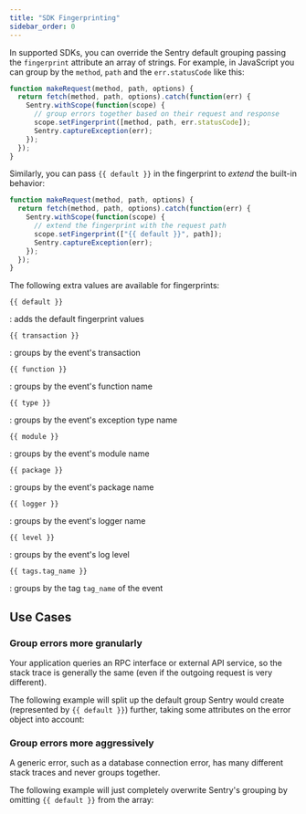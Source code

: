 ```yaml
---
title: "SDK Fingerprinting"
sidebar_order: 0
---
```


In supported SDKs, you can override the Sentry default grouping passing the `fingerprint` attribute an array of strings. For example, in JavaScript you can group by the `method`, `path` and the `err.statusCode` like this:

```javascript
function makeRequest(method, path, options) {
  return fetch(method, path, options).catch(function(err) {
    Sentry.withScope(function(scope) {
      // group errors together based on their request and response
      scope.setFingerprint([method, path, err.statusCode]);
      Sentry.captureException(err);
    });
  });
}
```

Similarly, you can pass `{{ default }}` in the fingerprint to _extend_ the built-in behavior:

```javascript
function makeRequest(method, path, options) {
  return fetch(method, path, options).catch(function(err) {
    Sentry.withScope(function(scope) {
      // extend the fingerprint with the request path
      scope.setFingerprint(["{{ default }}", path]);
      Sentry.captureException(err);
    });
  });
}
```

The following extra values are available for fingerprints:

`{{ default }}`

: adds the default fingerprint values

`{{ transaction }}`

: groups by the event's transaction

`{{ function }}`

: groups by the event's function name

`{{ type }}`

: groups by the event's exception type name

`{{ module }}`

: groups by the event's module name

`{{ package }}`

: groups by the event's package name

`{{ logger }}`

: groups by the event's logger name

`{{ level }}`

: groups by the event's log level

`{{ tags.tag_name }}`

: groups by the tag `tag_name` of the event

## Use Cases

### Group errors more granularly

Your application queries an RPC interface or external API service, so the stack trace is generally the same (even if the outgoing request is very different).

The following example will split up the default group Sentry would create (represented by `{{ default }}`) further, taking some attributes on the error object into account:

<PlatformContent includePath="fingerprint-rpc-example" />

### Group errors more aggressively

A generic error, such as a database connection error, has many different stack traces and never groups together.

The following example will just completely overwrite Sentry's grouping by omitting `{{ default }}` from the array:

<PlatformContent includePath="fingerprint-database-connection-example" />
